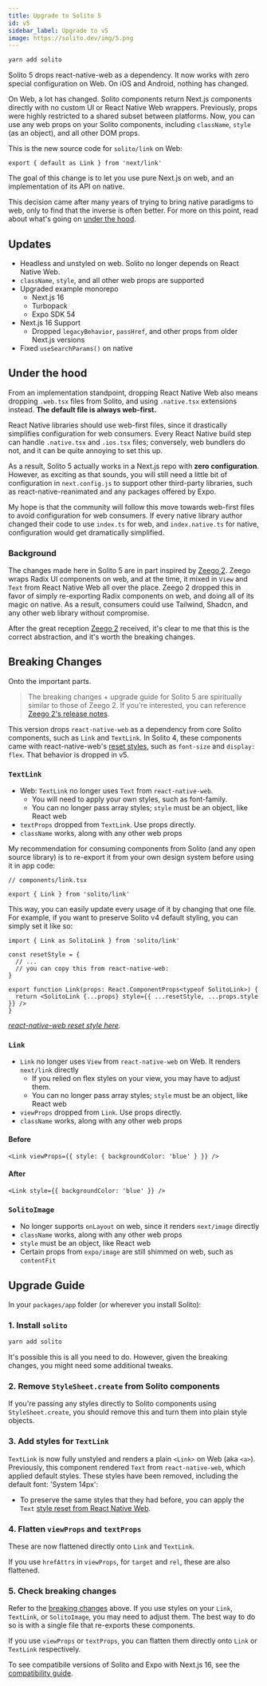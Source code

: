 ```yaml
---
title: Upgrade to Solito 5
id: v5
sidebar_label: Upgrade to v5
image: https://solito.dev/img/5.png
---
```


```sh
yarn add solito
```

Solito 5 drops react-native-web as a dependency. It now works with zero special configuration on Web. On iOS and Android, nothing has changed.

On Web, a lot has changed. Solito components return Next.js components directly with no custom UI or React Native Web wrappers. Previously, props were highly restricted to a shared subset between platforms. Now, you can use any web props on your Solito components, including `className`, `style` (as an object), and all other DOM props.

This is the new source code for `solito/link` on Web:

```tsx
export { default as Link } from 'next/link'
```

The goal of this change is to let you use pure Next.js on web, and an implementation of its API on native.

This decision came after many years of trying to bring native paradigms to web, only to find that the inverse is often better. For more on this point, read about what's going on [under the hood](#under-the-hood).

## Updates

- Headless and unstyled on web. Solito no longer depends on React Native Web.
- `className`, `style`, and all other web props are supported
- Upgraded example monorepo
  - Next.js 16
  - Turbopack
  - Expo SDK 54
- Next.js 16 Support
  - Dropped `legacyBehavior`, `passHref`, and other props from older Next.js versions
- Fixed `useSearchParams()` on native

## Under the hood

From an implementation standpoint, dropping React Native Web also means dropping `.web.tsx` files from Solito, and using `.native.tsx` extensions instead. **The default file is always web-first.**

React Native libraries should use web-first files, since it drastically simplifies configuration for web consumers. Every React Native build step can handle `.native.tsx` and `.ios.tsx` files; conversely, web bundlers do not, and it can be quite annoying to set this up.

As a result, Solito 5 actually works in a Next.js repo with **zero configuration**. However, as exciting as that sounds, you will still need a little bit of configuration in `next.config.js` to support other third-party libraries, such as react-native-reanimated and any packages offered by Expo.

My hope is that the community will follow this move towards web-first files to avoid configuration for web consumers. If every native library author changed their code to use `index.ts` for web, and `index.native.ts` for native, configuration would get dramatically simplified.

### Background

The changes made here in Solito 5 are in part inspired by [Zeego 2](https://github.com/nandorojo/zeego/releases/tag/v2.0.0). Zeego wraps Radix UI components on web, and at the time, it mixed in `View` and `Text` from React Native Web all over the place. Zeego 2 dropped this in favor of simply re-exporting Radix components on web, and doing all of its magic on native. As a result, consumers could use Tailwind, Shadcn, and any other web library without compromise.

After the great reception [Zeego 2](https://github.com/nandorojo/zeego/releases/tag/v2.0.0) received, it's clear to me that this is the correct abstraction, and it's worth the breaking changes.

## Breaking Changes

Onto the important parts.

> The breaking changes + upgrade guide for Solito 5 are spiritually similar to those of Zeego 2. If you're interested, you can reference [Zeego 2's release notes](https://github.com/nandorojo/zeego/releases/tag/v2.0.0).

This version drops `react-native-web` as a dependency from core Solito components, such as `Link` and `TextLink`. In Solito 4, these components came with react-native-web's [reset styles](https://github.com/necolas/react-native-web/blob/master/packages/react-native-web/src/exports/Text/index.js#L189-L204), such as `font-size` and `display: flex`. That behavior is dropped in v5.

### `TextLink`

- Web: `TextLink` no longer uses `Text` from `react-native-web`.
  - You will need to apply your own styles, such as font-family.
  - You can no longer pass array styles; `style` must be an object, like React web
- `textProps` dropped from `TextLink`. Use props directly.
- `className` works, along with any other web props

My recommendation for consuming components from Solito (and any open source library) is to re-export it from your own design system before using it in app code:

```tsx
// components/link.tsx

export { Link } from 'solito/link'
```

This way, you can easily update every usage of it by changing that one file. For example, if you want to preserve Solito v4 default styling, you can simply set it like so:

```tsx
import { Link as SolitoLink } from 'solito/link'

const resetStyle = {
  // ...
  // you can copy this from react-native-web:
}

export function Link(props: React.ComponentProps<typeof SolitoLink>) {
  return <SolitoLink {...props} style={{ ...resetStyle, ...props.style }} />
}
```

_[react-native-web reset style here](https://github.com/necolas/react-native-web/blob/master/packages/react-native-web/src/exports/Text/index.js#L189-L204)._

### `Link`

- `Link` no longer uses `View` from `react-native-web` on Web. It renders `next/link` directly
  - If you relied on flex styles on your view, you may have to adjust them.
  - You can no longer pass array styles; `style` must be an object, like React web
- `viewProps` dropped from `Link`. Use props directly.
- `className` works, along with any other web props

#### Before

```tsx
<Link viewProps={{ style: { backgroundColor: 'blue' } }} />
```

#### After

```tsx
<Link style={{ backgroundColor: 'blue' }} />
```

### `SolitoImage`

- No longer supports `onLayout` on web, since it renders `next/image` directly
- `className` works, along with any other web props
- `style` must be an object, like React web
- Certain props from `expo/image` are still shimmed on web, such as `contentFit`

## Upgrade Guide

In your `packages/app` folder (or wherever you install Solito):

### 1. Install `solito`

```sh
yarn add solito
```

It's possible this is all you need to do. However, given the breaking changes, you might need some additional tweaks.

### 2. Remove `StyleSheet.create` from Solito components

If you're passing any styles directly to Solito components using `StyleSheet.create`, you should remove this and turn them into plain style objects.

### 3. Add styles for `TextLink`

`TextLink` is now fully unstyled and renders a plain `<Link>` on Web (aka `<a>`). Previously, this component rendered `Text` from `react-native-web`, which applied default styles. These styles have been removed, including the default font: 'System 14px':

- To preserve the same styles that they had before, you can apply the `Text` [style reset from React Native Web](https://github.com/necolas/react-native-web/blob/master/packages/react-native-web/src/exports/Text/index.js#L189-L204).

### 4. Flatten `viewProps` and `textProps`

These are now flattened directly onto `Link` and `TextLink`.

If you use `hrefAttrs` in `viewProps`, for `target` and `rel`, these are also flattened.

### 5. Check breaking changes

Refer to the [breaking changes](#breaking-changes) above. If you use styles on your `Link`, `TextLink`, or `SolitoImage`, you may need to adjust them. The best way to do so is with a single file that re-exports these components.

If you use `viewProps` or `textProps`, you can flatten them directly onto `Link` or `TextLink` respectively.

To see compatibile versions of Solito and Expo with Next.js 16, see the [compatibility guide](/compatibility).
